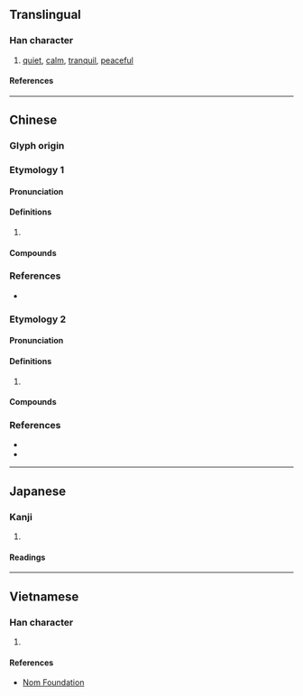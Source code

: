 {{character info}}
==Translingual==

===Han character===
{{Han char|rn=61|rad=心|as=04|sn=7|four=98032|canj=PCI|ids=⿰忄公}}

# [[quiet]], [[calm]], [[tranquil]], [[peaceful]]

====References====
{{Han ref|kx=0377.270|dkj=10367|dj=0705.140|hdz=42277.130|uh=5FEA}}

----

==Chinese==

===Glyph origin===
{{Han etym}}

===Etymology 1===
{{zh-forms}}

====Pronunciation====
{{zh-pron
|m=sōng
|c=zung1,sung1
|mc=y
|oc=y
|cat=
}}

====Definitions====
{{zh-hanzi}}

# {{rfdef|zh}}

====Compounds====
{{zh-der|惺忪|睡眼惺忪}}

===References===
* {{R:yue:mfccd}}

===Etymology 2===
{{zh-forms}}

====Pronunciation====
{{zh-pron
|m=zhōng
|c=zung1,sung1
|mc=y
|oc=y
|cat=
}}

====Definitions====
{{zh-hanzi}}

# {{rfdef|zh}}

====Compounds====
{{zh-der|怔忪}}

===References===
* {{R:twedu|B01060}}
* {{R:yue:mfccd}}

----

==Japanese==

===Kanji===
{{ja-kanji|grade=|rs=心04}}

# {{rfdef|ja|sort=心04}}

====Readings====
{{ja-readings
|on=しょう, しゅ
|kun=おどろく
}}

----

==Vietnamese==

===Han character===
{{vi-readings|rs=心04|reading=tùng}}

# {{rfdef|vi|sort=心04}}

====References====
* [http://nomfoundation.org/common/nom_details.php?codepoint=5fea Nom Foundation]